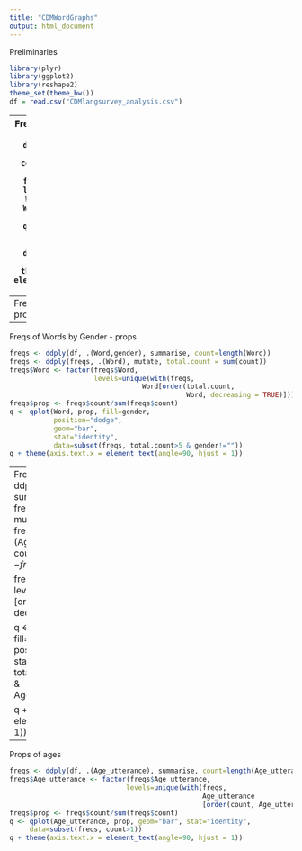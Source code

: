 ```yaml
---
title: "CDMWordGraphs"
output: html_document
---
```

Preliminaries
```r

library(plyr)
library(ggplot2)
library(reshape2)
theme_set(theme_bw())
df = read.csv("CDMlangsurvey_analysis.csv") 

```
---
Freqs of first words by count 
```r
freqs <- ddply(df, .(Word), summarise, count=length(Word))
freqs$Word <- factor(freqs$Word, levels=with(freqs, Word[order(count, Word, decreasing = TRUE)]))
q <- qplot(Word, count, geom="bar", stat="identity", 
      data=subset(freqs, count>5))
q + theme(axis.text.x = element_text(angle=90, hjust = 1))
```
---
Freqs of first words by proportion 
```r
freqs <- ddply(df, .(Word), summarise, count=length(Word))
freqs$Word <- factor(freqs$Word, levels=with(freqs, Word[order(count, Word, decreasing = TRUE)]))
freqs$prop <- freqs$count/sum(freqs$count)
q <- qplot(Word, prop, geom="bar", stat="identity", 
      data=subset(freqs, count>5))
q + theme(axis.text.x = element_text(angle=90, hjust = 1))
```
---
Freqs of Words by Gender - props
```r
freqs <- ddply(df, .(Word,gender), summarise, count=length(Word))
freqs <- ddply(freqs, .(Word), mutate, total.count = sum(count))
freqs$Word <- factor(freqs$Word, 
                     levels=unique(with(freqs, 
                                 Word[order(total.count, 
                                            Word, decreasing = TRUE)])))
freqs$prop <- freqs$count/sum(freqs$count)
q <- qplot(Word, prop, fill=gender, 
           position="dodge",
           geom="bar",
           stat="identity",
           data=subset(freqs, total.count>5 & gender!=""))
q + theme(axis.text.x = element_text(angle=90, hjust = 1))
```

---
Freqs by age - prop
```r
freqs <- ddply(df, .(Word, Age_utterance), summarise, count=length(Word))
freqs <- ddply(freqs, .(Word), mutate, total.count=sum(count))
freqs <- ddply(freqs, .(Age_utterance), mutate, prop = count/sum(count))
freqs$prop <- freqs$count/sum(freqs$count)

freqs$Word <- factor(freqs$Word, 
                             levels=unique(with(freqs, 
                                                Word
                                                [order(total.count, Word, decreasing = TRUE)])))

q <- qplot(Word, prop, fill=Age_utterance, 
      position="dodge", geom="bar", stat="identity", data=subset(freqs, total.count>5 & 
                                                                   Age_utterance!="" &
                                                                   Age_utterance!="dontremember"))

q + theme(axis.text.x = element_text(angle=90, hjust = 1))
```
---
Props of ages 
```r
freqs <- ddply(df, .(Age_utterance), summarise, count=length(Age_utterance))
freqs$Age_utterance <- factor(freqs$Age_utterance, 
                             levels=unique(with(freqs, 
                                                Age_utterance
                                                [order(count, Age_utterance, decreasing = TRUE)])))
freqs$prop <- freqs$count/sum(freqs$count)
q <- qplot(Age_utterance, prop, geom="bar", stat="identity", 
     data=subset(freqs, count>1))
q + theme(axis.text.x = element_text(angle=90, hjust = 1))
```


